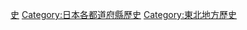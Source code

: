 {{日本行政區劃分類導航|歷史}}
{{Commonscat|History of Miyagi prefecture}}

{{DEFAULTSORT:Miyagi}}
[[Category:宮城縣|史]]
[[Category:日本各都道府縣歷史|Category:日本各都道府縣歷史]]
[[Category:東北地方歷史|Category:東北地方歷史]]